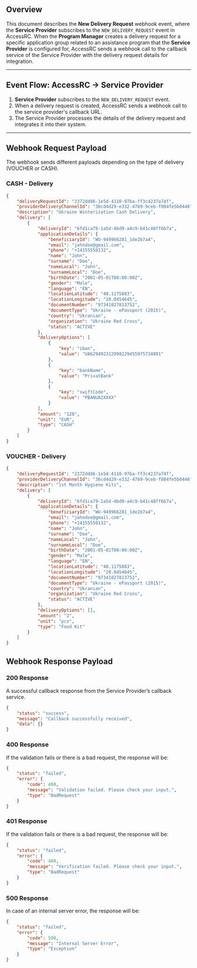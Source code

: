 ## Overview

This document describes the **New Delivery Request** webhook event, where the **Service Provider** subscribes to the `NEW_DELIVERY_REQUEST` event in AccessRC. When the **Program Manager** creates a delivery request for a specific application group related to an assistance program that the **Service Provider** is configured for, AccessRC sends a webhook call to the callback service of the Service Provider with the delivery request details for integration.

---

## Event Flow: AccessRC → Service Provider

1. **Service Provider** subscribes to the `NEW_DELIVERY_REQUEST` event.
2. When a delivery request is created, AccessRC sends a webhook call to the service provider's callback URL.
3. The Service Provider processes the details of the delivery request and integrates it into their system.

---

## Webhook Request Payload

The webhook sends different payloads depending on the type of delivery (VOUCHER or CASH).

### CASH - Delivery

```json
{
    "deliveryRequestId": "2372dd86-1e5d-4110-97ba-ff3c4237a74f",
    "providerDeliveryChannelId": "36cd4d29-e332-47b9-9ceb-f084fe5b0446",
    "description": "Ukraine Winterization Cash Delivery",
    "delivery": [
        {
            "deliveryId": "6fd1ca79-1a5d-4bd9-a4c9-b41c48ff6b7a",
            "applicationDetails": {
                "beneficiaryId": "WU-949966281_1de2b7a4",
                "email": "johndoe@gmail.com",
                "phone": "+14155550132",
                "name": "John",
                "surname": "Doe",
                "nameLocal": "John",
                "surnameLocal": "Doe",
                "birthDate": "2001-05-01T00:00:00Z",
                "gender": "Male",
                "language": "EN",
                "locationLatitude": "48.1175883",
                "locationLongitude": "20.0454645",
                "documentNumber": "97341027813752",
                "documentType": "Ukraine - ePassport (2015)",
                "country": "Ukranian",
                "organization": "Ukraine Red Cross",
                "status": "ACTIVE"
            },
            "deliveryOptions": [
                {
                    "key": "iban",
                    "value": "UA629492312998229455975734891"
                },
                {
                    "key": "bankName",
                    "value": "PrivatBank"
                },
                {
                    "key": "swiftCode",
                    "value": "PBANUA2XXXX"
                }
            ],
            "amount": "120",
            "unit": "EUR",
            "type": "CASH"
        }
    ]
}
```

### VOUCHER - Delivery

```json
{
    "deliveryRequestId": "2372dd86-1e5d-4110-97ba-ff3c4237a74f",
    "providerDeliveryChannelId": "36cd4d29-e332-47b9-9ceb-f084fe5b0446",
    "description": "1st Month Hygiene Kits",
    "delivery": [
        {
            "deliveryId": "6fd1ca79-1a5d-4bd9-a4c9-b41c48ff6b7a",
            "applicationDetails": {
                "beneficiaryId": "WU-949966281_1de2b7a4",
                "email": "johndoe@gmail.com",
                "phone": "+14155550132",
                "name": "John",
                "surname": "Doe",
                "nameLocal": "John",
                "surnameLocal": "Doe",
                "birthDate": "2001-05-01T00:00:00Z",
                "gender": "Male",
                "language": "EN",
                "locationLatitude": "48.1175883",
                "locationLongitude": "20.0454645",
                "documentNumber": "97341027813752",
                "documentType": "Ukraine - ePassport (2015)",
                "country": "Ukranian",
                "organization": "Ukraine Red Cross",
                "status": "ACTIVE"
            },
            "deliveryOptions": [],
            "amount": "2",
            "unit": "pcs",
            "type": "Food Kit"
        }
    ]
}
```

## Webhook Response Payload

### 200 Response

A successful callback response from the Service Provider’s callback service.

```json
{
    "status": "success",
    "message": "Callback successfully received",
    "data": {}
}
```

### 400 Response

If the validation fails or there is a bad request, the response will be:

```json
{
    "status": "failed",
    "error": {
        "code": 400,
        "message": "Validation failed. Please check your input.",
        "type": "BadRequest"
    }
}
```

### 401 Response

If the validation fails or there is a bad request, the response will be:

```json
{
    "status": "failed",
    "error": {
        "code": 400,
        "message": "Verification failed. Please check your input.",
        "type": "BadRequest"
    }
}
```

### 500 Response

In case of an internal server error, the response will be:

```json
{
    "status": "failed",
    "error": {
        "code": 500,
        "message": "Internal Server Error",
        "type": "Exception"
    }
}
```
